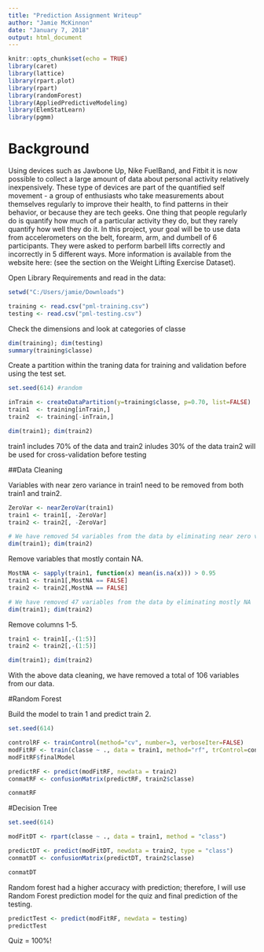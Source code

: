 ---
title: "Prediction Assignment Writeup"
author: "Jamie McKinnon"
date: "January 7, 2018"
output: html_document
---

```{r setup, include=FALSE}
knitr::opts_chunk$set(echo = TRUE)
library(caret)
library(lattice)
library(rpart.plot)
library(rpart)
library(randomForest)
library(AppliedPredictiveModeling)
library(ElemStatLearn)
library(pgmm)
```

# Background

Using devices such as Jawbone Up, Nike FuelBand, and Fitbit it is now possible to collect a large amount of data about personal activity relatively inexpensively. These type of devices are part of the quantified self movement - a group of enthusiasts who take measurements about themselves regularly to improve their health, to find patterns in their behavior, or because they are tech geeks. One thing that people regularly do is quantify how much of a particular activity they do, but they rarely quantify how well they do it. In this project, your goal will be to use data from accelerometers on the belt, forearm, arm, and dumbell of 6 participants. They were asked to perform barbell lifts correctly and incorrectly in 5 different ways. More information is available from the website here: (see the section on the Weight Lifting Exercise Dataset).

Open Library Requirements and read in the data:
```{r}
setwd("C:/Users/jamie/Downloads")

training <- read.csv("pml-training.csv")
testing <- read.csv("pml-testing.csv")
```

Check the dimensions and look at categories of classe
```{r}
dim(training); dim(testing)
summary(training$classe)
```

Create a partition within the traning data for training and validation before using the test set.
```{r}
set.seed(614) #random

inTrain <- createDataPartition(y=training$classe, p=0.70, list=FALSE)
train1  <- training[inTrain,]
train2  <- training[-inTrain,]

dim(train1); dim(train2)
```
train1 includes 70% of the data and train2 inludes 30% of the data
train2 will be used for cross-validation before testing

##Data Cleaning

Variables with near zero variance in train1 need to be removed from both train1 and train2.
```{r}
ZeroVar <- nearZeroVar(train1)
train1 <- train1[, -ZeroVar]
train2 <- train2[, -ZeroVar]

# We have removed 54 variables from the data by eliminating near zero variance
dim(train1); dim(train2)
```


Remove variables that mostly contain NA.
```{r}
MostNA <- sapply(train1, function(x) mean(is.na(x))) > 0.95
train1 <- train1[,MostNA == FALSE]
train2 <- train2[,MostNA == FALSE]

# We have removed 47 variables from the data by eliminating mostly NA
dim(train1); dim(train2)
```


Remove columns 1-5.
```{r}
train1 <- train1[,-(1:5)]
train2 <- train2[,-(1:5)]

dim(train1); dim(train2)
```


With the above data cleaning, we have removed a total of 106 variables from our data.


#Random Forest

Build the model to train 1 and predict train 2.
```{r}
set.seed(614)

controlRF <- trainControl(method="cv", number=3, verboseIter=FALSE)
modFitRF <- train(classe ~ ., data = train1, method="rf", trControl=controlRF)
modFitRF$finalModel

predictRF <- predict(modFitRF, newdata = train2)
conmatRF <- confusionMatrix(predictRF, train2$classe)

conmatRF
```


#Decision Tree
```{r}
set.seed(614)

modFitDT <- rpart(classe ~ ., data = train1, method = "class")

predictDT <- predict(modFitDT, newdata = train2, type = "class")
conmatDT <- confusionMatrix(predictDT, train2$classe)

conmatDT
```

Random forest had a higher accuracy with prediction; therefore, I will use Random Forest prediction model for the quiz and final prediction of the testing.
```{r}
predictTest <- predict(modFitRF, newdata = testing)
predictTest
```


Quiz = 100%!
